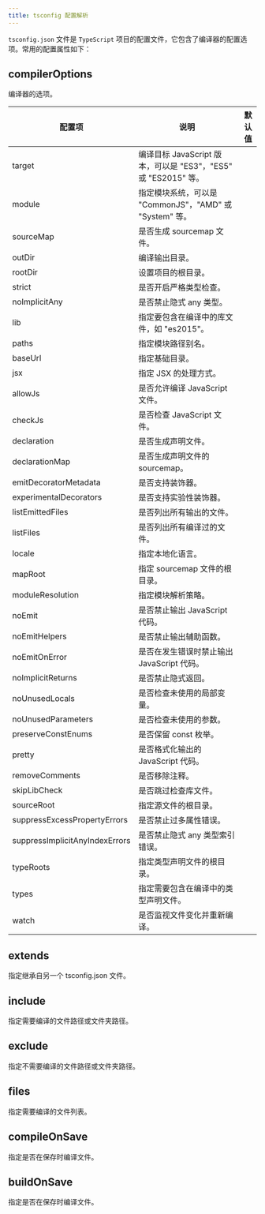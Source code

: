 ```yaml
---
title: tsconfig 配置解析
---
```


`tsconfig.json` 文件是 `TypeScript` 项目的配置文件，它包含了编译器的配置选项。常用的配置属性如下：

## compilerOptions

编译器的选项。

| 配置项                         | 说明                                                           | 默认值 |
| ------------------------------ | -------------------------------------------------------------- | ------ |
| target                         | 编译目标 JavaScript 版本，可以是 "ES3"，"ES5" 或 "ES2015" 等。 |        |
| module                         | 指定模块系统，可以是 "CommonJS"，"AMD" 或 "System" 等。        |        |
| sourceMap                      | 是否生成 sourcemap 文件。                                      |        |
| outDir                         | 编译输出目录。                                                 |        |
| rootDir                        | 设置项目的根目录。                                             |        |
| strict                         | 是否开启严格类型检查。                                         |        |
| noImplicitAny                  | 是否禁止隐式 any 类型。                                        |
| lib                            | 指定要包含在编译中的库文件，如 "es2015"。                      |        |
| paths                          | 指定模块路径别名。                                             |        |
| baseUrl                        | 指定基础目录。                                                 |        |
| jsx                            | 指定 JSX 的处理方式。                                          |        |
| allowJs                        | 是否允许编译 JavaScript 文件。                                 |        |
| checkJs                        | 是否检查 JavaScript 文件。                                     |        |
| declaration                    | 是否生成声明文件。                                             |        |
| declarationMap                 | 是否生成声明文件的 sourcemap。                                 |        |
| emitDecoratorMetadata          | 是否支持装饰器。                                               |        |
| experimentalDecorators         | 是否支持实验性装饰器。                                         |        |
| listEmittedFiles               | 是否列出所有输出的文件。                                       |        |
| listFiles                      | 是否列出所有编译过的文件。                                     |        |
| locale                         | 指定本地化语言。                                               |        |
| mapRoot                        | 指定 sourcemap 文件的根目录。                                  |        |
| moduleResolution               | 指定模块解析策略。                                             |        |
| noEmit                         | 是否禁止输出 JavaScript 代码。                                 |        |
| noEmitHelpers                  | 是否禁止输出辅助函数。                                         |        |
| noEmitOnError                  | 是否在发生错误时禁止输出 JavaScript 代码。                     |        |
| noImplicitReturns              | 是否禁止隐式返回。                                             |        |
| noUnusedLocals                 | 是否检查未使用的局部变量。                                     |        |
| noUnusedParameters             | 是否检查未使用的参数。                                         |        |
| preserveConstEnums             | 是否保留 const 枚举。                                          |        |
| pretty                         | 是否格式化输出的 JavaScript 代码。                             |        |
| removeComments                 | 是否移除注释。                                                 |        |
| skipLibCheck                   | 是否跳过检查库文件。                                           |        |
| sourceRoot                     | 指定源文件的根目录。                                           |        |
| suppressExcessPropertyErrors   | 是否禁止过多属性错误。                                         |        |
| suppressImplicitAnyIndexErrors | 是否禁止隐式 any 类型索引错误。                                |        |
| typeRoots                      | 指定类型声明文件的根目录。                                     |        |
| types                          | 指定需要包含在编译中的类型声明文件。                           |        |
| watch                          | 是否监视文件变化并重新编译。                                   |        |

## extends

指定继承自另一个 tsconfig.json 文件。

## include

指定需要编译的文件路径或文件夹路径。

## exclude

指定不需要编译的文件路径或文件夹路径。

## files

指定需要编译的文件列表。

## compileOnSave

指定是否在保存时编译文件。

## buildOnSave

指定是否在保存时编译文件。
